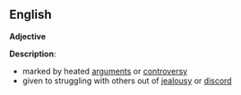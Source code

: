==English==

'''Adjective'''

'''Description''': 
* marked by heated [[argument]]s or [[controversy]]
* given to struggling with others out of [[jealousy]] or [[discord]]